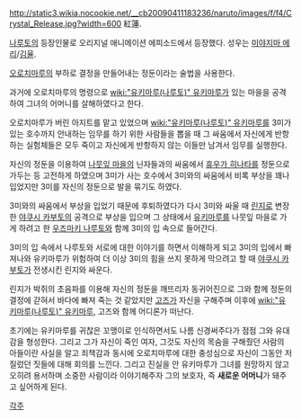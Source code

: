 http://static3.wikia.nocookie.net/__cb20090411183236/naruto/images/f/f4/Crystal_Release.jpg?width=600
紅蓮.

[[나루토]]의 등장인물로 오리지널 애니메이션 에피소드에서 등장했다. 성우는 [[미야지마 에리]]/[[김율]].

[[오로치마루(나루토)|오로치마루]]의 부하로 결정을 만들어내는 정둔이라는 술법을 사용한다.

과거에 오로치마루의 명령으로 [[wiki:"유키마루(나루토)" 유키마루]]가 있는 마을을 공격하여 그녀의 어머니를 살해하였다고 한다.

오로치마루가 버린 아지트를 맡고 있었으며 [[wiki:"유키마루(나루토)" 유키마루]]를 3미가 있는 호수까지 안내하는 임무를 하기 위한 사람들을 뽑을 때 그 싸움에서 자신에게 반항하는 실험체들은 모두 죽이고 자신에게 반항하지 않는 이들만 남겨서 임무를 실행한다.

자신의 정둔을 이용하여 [[나뭇잎 마을]]의 닌자들과의 싸움에서 [[휴우가 히나타]]를 정둔으로 가두는 등 고전하게 하였으며 3미가 사는 호수에서 3미와의 싸움에서 비록 부상을 꽤나 입었지만 3미를 자신의 정둔으로 발을 묶기도 하였다.

3미와의 싸움에서 부상을 입었기 때문에 후퇴하였다가 다시 3미와 싸울 때 [[린지]]로 변장한 [[야쿠시 카부토]]의 공격으로 부상을 입으며 그 상태에서 [[유키마루]]를 나뭇잎 마을로 가게 하려고 한 [[우즈마키 나루토]]와 함께 3미의 입 속으로 들어간다.

3미의 입 속에서 나루토와 서로에 대한 이야기를 하면서 이해하게 되고 3미의 입에서 빠져나와 유키마루가 위험하여 더 이상 3미의 힘을 쓰지 못하게 막으려고 할 때 [[야쿠시 카부토]]가 전생시킨 린지와 싸운다.

린지가 박쥐의 초음파를 이용해 자신의 정둔을 깨뜨리자 동귀어진으로 그와 함께 정둔의 결정에 갇혀서 바다에 빠져 죽는 것 같았지만 [[고즈(나루토)|고즈]]가 자신을 구해주며 이후에 [[wiki:"유키마루(나루토)" 유키마루]], 고즈와 함께 어디론가 떠난다.

초기에는 유키마루를 귀찮은 꼬맹이로 인식하면서도 나름 신경써주다가 점점 그와 유대감을 형성한다. 그리고 그가 자신이 죽인 여자, 그것도 자신의 목숨을 구해줬던 사람의 아들이란 사실을 알고 죄책감과 동시에 오로치마루에 대한 충성심으로 자신이 그동안 저질렀던 짓들에 대해 회의를 느낀다. 그리고 진실을 안 유키마루가 그녀를 원망하지 않고 오히려 용서하며 소중한 사람이라 이야기해주자 그의 보호자, 즉 '''새로운 어머니'''가 돼주고 싶어하게 된다. 

[[각주]]
